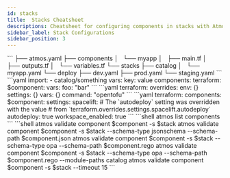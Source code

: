 ```yaml
---
id: stacks
title:  Stacks Cheatsheet
descriptions: Cheatsheet for configuring components in stacks with Atmos
sidebar_label: Stack Configurations
sidebar_position: 3
---
```


<CardGroup title="Configuration" className="cheatsheet">
  <Card title="Folder Structure">
  ```
  ├── atmos.yaml
  ├── components
  │   └── myapp
  │       ├── main.tf
  │       ├── outputs.tf
  │       └── variables.tf
  └── stacks
      ├── catalog
      │   └── myapp.yaml
      └── deploy
          ├── dev.yaml
          ├── prod.yaml
          └── staging.yaml
  ```
  </Card>
  <Card title="Stack Schema">
  ```yaml
  import:
  - catalog/something
  vars:
    key: value
  components:
    terraform:
      $component:
        vars:
          foo: "bar"
  ```
  </Card>

  <Card title="Stack Overrides">
    ```yaml
    terraform:
      overrides:
        env: {}
        settings: {}
        vars: {}
        command: "opentofu"
    ```
  </Card>
  <Card title="Spacelift Settings">
    ```yaml
    terraform:
      components:
        $component:
          settings:
            spacelift:
              # The `autodeploy` setting was overridden with the value 
              # from `terraform.overrides.settings.spacelift.autodeploy`
              autodeploy: true
              workspace_enabled: true
    ```
  </Card>
</CardGroup>

<CardGroup title="Commands" className="cheatsheet">
    <Card title="List Components">
    ```shell
    atmos list components
    ```
    </Card>
    <Card title="Validate Components">
    ```shell
    atmos validate component $component -s $stack
    atmos validate component $component -s $stack --schema-type jsonschema --schema-path $component.json
    atmos validate component $component -s $stack --schema-type opa --schema-path $component.rego 
    atmos validate component $component -s $stack --schema-type opa --schema-path $component.rego  --module-paths catalog
    atmos validate component $component -s $stack --timeout 15
    ```
    </Card>    
</CardGroup>

